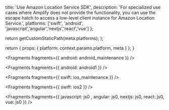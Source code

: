
  title: 'Use Amazon Location Service SDK',
  description:
    'For specialized use cases where Amplify does not provide the functionality, you can use the escape hatch to access a low-level client instance for Amazon Location Service.',
  platforms: ['swift', 'android', 'javascript','angular','nextjs','react','vue'] 
};

  return getCustomStaticPath(meta.platforms);
};

  return {
    props: {
      platform: context.params.platform,
      meta
    }
  };
}


<Fragments fragments={{ android: android_maintenance }} />


<Fragments fragments={{ android: android1 }} />


<Fragments fragments={{ swift: ios_maintenance }} />


<Fragments fragments={{ swift: ios2 }} />


<Fragments fragments={{  javascript: js0 , angular: js0, nextjs: js0, react: js0, vue: js0 }} />
